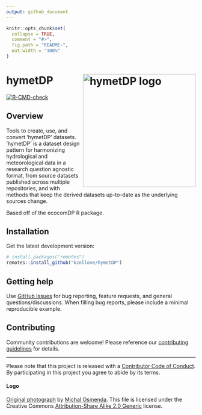 ```yaml
---
output: github_document
---
```


<!-- README.md is generated from README.Rmd. Please edit that file -->

```r
knitr::opts_chunk$set(
  collapse = TRUE,
  comment = "#>",
  fig.path = "README-",
  out.width = "100%"
)
```

# hymetDP <img src="man/figures/logo.png" align="right" alt="hymetDP logo" height="300" style="float:right; height:300px;" />

<!-- badges: start -->
[![R-CMD-check](https://github.com/kzollove/hymetDP/workflows/R-CMD-check/badge.svg)](https://github.com/kzollove/hymetDP/actions)
<!-- badges: end -->

## Overview

Tools to create, use, and convert ‘hymetDP’ datasets. ‘hymetDP’ is a dataset design pattern for harmonizing hydrological and meteorological data in a research question agnostic format, from source datasets published across multiple repositories, and with methods that keep the derived datasets up-to-date as the underlying sources change.

Based off of the ecocomDP R package.

## Installation

Get the latest development version:
```r
# install.packages("remotes")
remotes::install_github("kzollove/hymetDP")
```

## Getting help

Use [GitHub Issues](https://github.com/kzollove/hymetDP/issues) for bug reporting, feature requests, and general questions/discussions. When filling bug reports, please include a minimal reproducible example.

## Contributing

Community contributions are welcome! Please reference our [contributing guidelines](https://github.com/kzollove/hymetDP/blob/master/CONTRIBUTING.md) for details.

-----

Please note that this project is released with a [Contributor Code of Conduct](https://github.com/kzollove/hymetDP/blob/master/CODE_OF_CONDUCT.md). By participating in this project you agree to abide by its terms.

#### Logo
[Original photograph](https://www.flickr.com/photos/michalo/2437693238/) by [Michal Osmenda](https://www.flickr.com/people/97006177@N00). This file is licensed under the Creative Commons [Attribution-Share Alike 2.0 Generic](https://creativecommons.org/licenses/by-sa/2.0/deed.en) license. 
